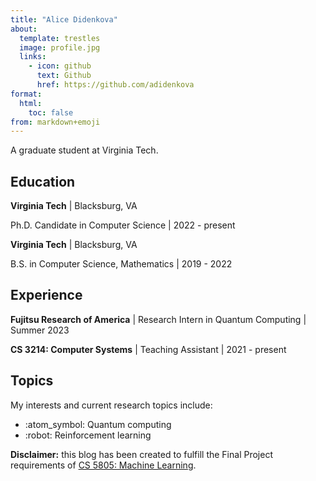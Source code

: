 ```yaml
---
title: "Alice Didenkova"
about:
  template: trestles
  image: profile.jpg
  links:
    - icon: github
      text: Github
      href: https://github.com/adidenkova
format:
  html:
    toc: false
from: markdown+emoji
---
```


A graduate student at Virginia Tech.

## Education

**Virginia Tech** | Blacksburg, VA

Ph.D. Candidate in Computer Science | 2022 - present

**Virginia Tech** | Blacksburg, VA

B.S. in Computer Science, Mathematics | 2019 - 2022


## Experience

**Fujitsu Research of America** | Research Intern in Quantum Computing | Summer 2023

**CS 3214: Computer Systems** | Teaching Assistant | 2021 - present


## Topics

My interests and current research topics include:

* :atom_symbol: Quantum computing
* :robot: Reinforcement learning

**Disclaimer:** this blog has been created to fulfill the Final Project requirements of [CS 5805: Machine Learning](https://cs.vt.edu/Graduate/Courses/GradCourseDescriptions.html#CS58056).
